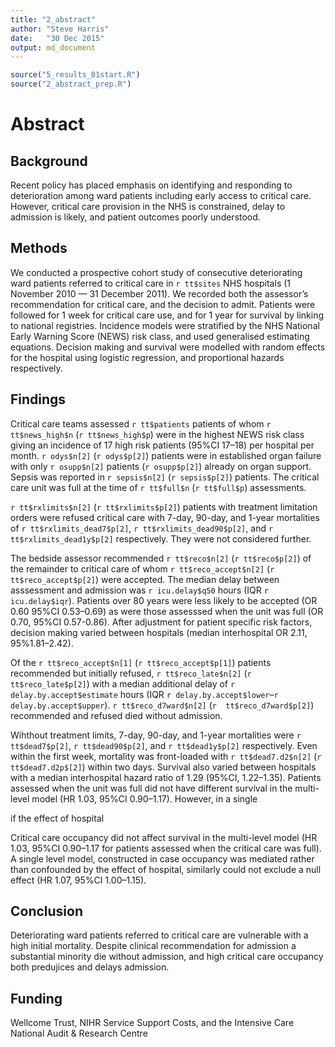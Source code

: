 ```yaml
---
title: "2_abstract"
author: "Steve Harris"
date:	"30 Dec 2015"
output: md_document
---
```

```r
source("5_results_01start.R")
source("2_abstract_prep.R")
```
# Abstract

## Background

Recent policy has placed emphasis on identifying and responding to deterioration among ward patients including early access to critical care. However, critical care provision in the NHS is constrained, delay to admission is likely, and patient outcomes poorly understood.

## Methods

We conducted a prospective cohort study of consecutive deteriorating ward patients referred to critical care in `r tt$sites` NHS hospitals (1 November 2010 --- 31 December 2011). We recorded both the assessor's recommendation for critical care, and the decision to admit. Patients were followed for 1 week for critical care use, and for 1 year for survival by linking to national registries. Incidence models were stratified by the NHS National Early Warning Score (NEWS) risk class, and used generalised estimating equations. Decision making and survival were modelled with random effects for the hospital using logistic regression, and proportional hazards respectively. 

## Findings

Critical care teams assessed `r tt$patients` patients of whom `r tt$news_high$n` (`r tt$news_high$p`) were in the highest NEWS risk class giving an incidence of 17 high risk patients (95\%CI 17--18) per hospital per month. `r odys$n[2]` (`r odys$p[2]`) patients were in established organ failure with only `r osupp$n[2]` patients (`r osupp$p[2]`) already on organ support. Sepsis was reported in `r sepsis$n[2]` (`r sepsis$p[2]`) patients. The critical care unit was full at the time of `r tt$full$n` (`r tt$full$p`) assessments. 

`r tt$rxlimits$n[2]` (`r tt$rxlimits$p[2]`) patients with treatment limitation orders were refused critical care with 7-day, 90-day, and 1-year mortalities of `r tt$rxlimits_dead7$p[2]`, `r tt$rxlimits_dead90$p[2]`, and `r tt$rxlimits_dead1y$p[2]` respectively. They were not considered further.

The bedside assessor recommended `r tt$reco$n[2]` (`r tt$reco$p[2]`) of the remainder to critical care of whom `r tt$reco_accept$n[2]` (`r tt$reco_accept$p[2]`) were accepted. The median delay between asssessment and admission was `r icu.delay$q50` hours (IQR `r icu.delay$iqr`).  Patients over 80 years were less likely to be accepted (OR 0.60 95\%CI 0.53--0.69) as were those assesssed when the unit was full (OR 0.70, 95\%CI 0.57-0.86). After adjustment for patient specific risk factors, decision making varied between hospitals (median interhospital OR 2.11, 95\%1.81--2.42).

Of the `r tt$reco_accept$n[1]` (`r tt$reco_accept$p[1]`) patients recommended but initially refused, `r tt$reco_late$n[2]` (`r tt$reco_late$p[2]`) with a median additional delay of `r delay.by.accept$estimate` hours (IQR `r delay.by.accept$lower`--`r delay.by.accept$upper`). `r tt$reco_d7ward$n[2]` (`r  tt$reco_d7ward$p[2]`) recommended and refused died without admission.

Wihthout treatment limits, 7-day, 90-day, and 1-year mortalities were `r tt$dead7$p[2]`, `r tt$dead90$p[2]`, and `r tt$dead1y$p[2]` respectively. Even within the first week, mortality was front-loaded with `r tt$dead7.d2$n[2]` (`r tt$dead7.d2p$[2]`) within two days. Survival also varied between hospitals with a median interhospital hazard ratio of 1.29 (95%CI, 1.22--1.35). Patients assessed when the unit was full did not have different survival in the multi-level model (HR 1.03, 95%CI 0.90–1.17). However, in a single 

if the effect of hospital

Critical care occupancy did not affect survival in the multi-level model (HR 1.03, 95%CI 0.90–1.17 for patients assessed when the critical care was full). A single level model, constructed in case occupancy was mediated rather than confounded by the effect of hospital, similarly could not exclude a null effect (HR 1.07, 95%CI 1.00–1.15).

## Conclusion

Deteriorating ward patients referred to critical care are vulnerable with a high initial mortality. Despite clinical recommendation for admission a substantial minority die without admission, and high critical care occupancy both predujices and delays admission.

## Funding

Wellcome Trust, NIHR Service Support Costs, and the Intensive Care National Audit & Research Centre

